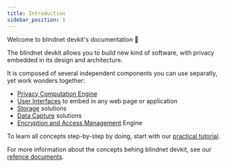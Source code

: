 ```yaml
---
title: Introduction
sidebar_position: 1
---
```


Welcome to blindnet devkit's documentation :wave:

The blindnet devkit allows you to build new kind of software, with privacy embedded in its design and architecture.

It is composed of several independent components you can use separatly, yet work wonders together:

- [Privacy Computation Engine](./computation/introduction)
- [User Interfaces](./interfaces) to embed in any web page or application
- [Storage](./storage) solutions
- [Data Capture](./data-capture) solutions
- [Encryption and Access Management](./encryption) Engine

To learn all concepts step-by-step by doing, start with our [practical tutorial](./tutorial).

For more information about the concepts behing blindnet devkit, see our [refence documents](./references).
